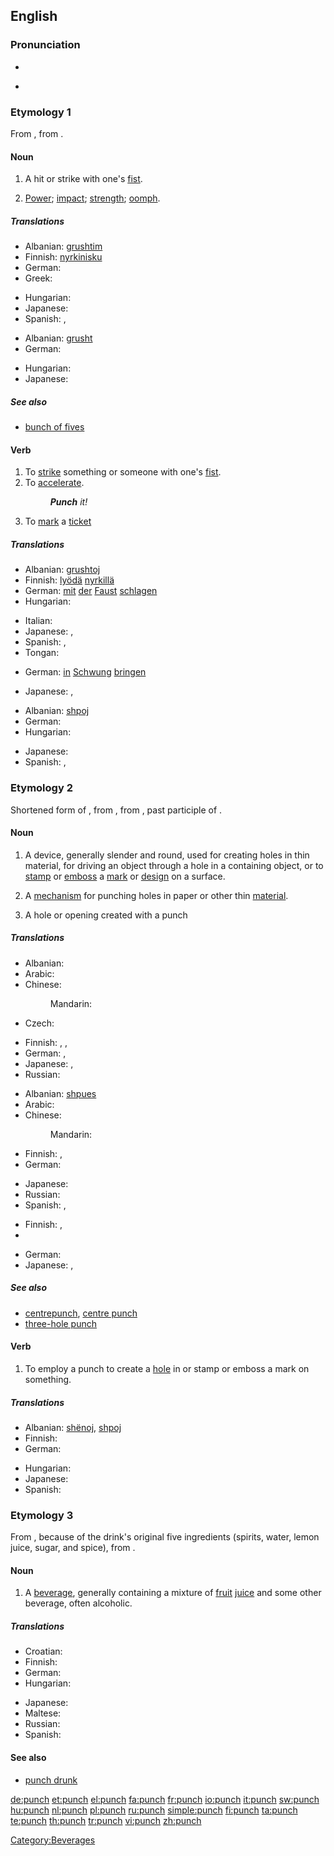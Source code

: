 ==English==
{{wikipedia}}

===Pronunciation===
* {{audio|en-us-punch.ogg|Audio (US)}}

* {{rhymes|ʌntʃ}}

===Etymology 1===
From {{etyl|fro|en}} {{term|ponchonner||to punch|lang=fro}}, from {{term|ponchon||pointed tool|lang=fro}}.

====Noun====
{{en-noun|punches|-}}

# {{countable}} A hit or strike with one's [[fist]].
# {{uncountable}} [[power|Power]]; [[impact]]; [[strength]]; [[oomph]].

=====Translations=====
{{trans-top|hit or strike with one's fist}}
* Albanian: [[grushtim]]
* Finnish: [[nyrkinisku]]
* German: {{t-|de|Faustschlag|m}}
* Greek: {{t+|el|μπουνιά}}
{{trans-mid}}
* Hungarian: {{t+|hu|ütés}}
* Japanese: {{t-|ja|殴打|tr=ōda}}
* Spanish: {{t+|es|puñetazo|m}},  {{t-|es|puñete|m}}
{{trans-bottom}}

{{trans-top|power; impact; strength; oomph}}
* Albanian: [[grusht]]
* German: {{t+|de|Schwung|m}}
{{trans-mid}}
* Hungarian: {{t+|hu|energia}}
* Japanese: {{t-|ja|勢い|tr=ikioi}}
{{trans-bottom}}

=====See also=====
* [[bunch of fives]]

====Verb====
{{en-verb|punches|punching|punched|punched}}

# To [[strike]] something or someone with one's [[fist]].
# To [[accelerate]].
#: '''''Punch''' it!''
# To [[mark]] a [[ticket]]

=====Translations=====
{{trans-top|To strike something or someone with one's fist}}
* Albanian: [[grushtoj]]
* Finnish: [[lyödä]] [[nyrkillä]]
* German: [[mit]] [[der]] [[Faust]] [[schlagen]]
* Hungarian: {{t+|hu|üt}}
{{trans-mid}}
* Italian: {{t-|it|dare un pugno}}
* Japanese: {{qualifier|colloquial}} {{t-|ja|殴る|tr=naguru}}, {{qualifier|literal}} {{t|ja|殴打する|tr=ōdasuru}}
* Spanish: {{t-|es|punzonar}},  {{t|es|dar un puñetazo}}
* Tongan: {{tø|to|hoka|xs=Tongan}}
{{trans-bottom}}

{{trans-top|To accelerate}}
* German: [[in]] [[Schwung]] [[bringen]]
{{trans-mid}}
* Japanese: {{t|ja|加速する|tr=kasokusuru}}, {{t|ja|勢いをつける|tr=ikioi o tsukeru}}
{{trans-bottom}}

{{trans-top|to mark a ticket}}
* Albanian: [[shpoj]]
* German: {{t|de|abstempeln}}
* Hungarian: {{t-|hu|lyukaszt}}
{{trans-mid}}
* Japanese: {{t|ja|パンチする|tr=panchi suru}}
* Spanish: {{t+|es|picar}}, {{t-|es|taladrar}}
{{trans-bottom}}

===Etymology 2===
Shortened form of {{term|puncheon|lang=en}}, from {{etyl|fro|en}} {{term|ponchon||pointed tool|lang=fro}}, from {{etyl|la|en}} {{term|punctus|lang=la}}, past participle of {{term|pungere||to prick|lang=la}}.

====Noun====
{{en-noun|es}}

# {{countable}} A device, generally slender and round, used for creating holes in thin material, for driving an object through a hole in a containing object, or to [[stamp]] or [[emboss]] a [[mark]] or [[design]] on a surface.
# {{countable}} A [[mechanism]] for punching holes in paper or other thin [[material]].
# {{countable}} A hole or opening created with a punch

=====Translations=====
{{trans-top|device for creating holes in thin material}}
* Albanian: {{t+|sq|bularës|xs=Albanian}}
* Arabic: {{t|ar|خرامة|f|tr=kharraama|sc=Arab}}
* Chinese:
*: Mandarin: {{t|zh|打孔器|tr=dǎkǒngqì|sc=Hani}}
* Czech: {{t|cs|důlčík|m}}
{{trans-mid}}
* Finnish: {{t-|fi|lävistin}}, {{t|fi|rei'ittäjä}}, {{t-|fi|rei'itin}}
* German: {{t+|de|Lochzange|f}},  {{t|de|Locher|m}}
* Japanese: {{t|ja|穴開け器|tr=anaakeki}}, {{t|ja|パンチ|tr=panchi}}
* Russian: {{t|ru|дырокол |m|tr=dyrokól|sc=Cyrl}}
{{trans-bottom}}

{{trans-top|mechanism for punching holes in paper}}
* Albanian: [[shpues]]
* Arabic: {{t|ar|خرامة|f|tr=kharraama|sc=Arab}}
* Chinese:
*: Mandarin: {{t|zh|打孔器|tr=dǎkǒngqì|sc=Hani}}
* Finnish: {{t|fi|rei'ittäjä}}, {{t-|fi|rei'itin}}
* German: {{t+|de|Locher|m}}
{{trans-mid}}
* Japanese: {{t|ja|穴開け|tr=anaake}}
* Russian: {{t|ru|дырокол |m|tr=dyrokól|sc=Cyrl}}
* Spanish: {{t-|es|sacabocado|m}},  {{t|es|perforadora|f}}
{{trans-bottom}}

{{trans-top|hole or opening created with a punch}}
* Finnish: {{t+|fi|reikä}}, {{t+|fi|läpi}}
* {{trreq|French}}
{{trans-mid}}
* German: {{t-|de|Lochung|f}}
* Japanese: {{t+|ja|穴|tr=ana}}, {{qualifier|literal}} {{t|ja|穿孔|tr=senkō}}
{{trans-bottom}}

=====See also=====
* [[centrepunch]], [[centre punch]]
* [[three-hole punch]]

====Verb====
{{en-verb|punches|punching|punched|punched}}

# To employ a punch to create a [[hole]] in or stamp or emboss a mark on something.

=====Translations=====
{{trans-top|To employ a punch to create a hole}}
* Albanian: [[shënoj]], [[shpoj]]
* Finnish: {{t+|fi|rei'ittää}}
* German: {{t-|de|lochen}}
{{trans-mid}}
* Hungarian: {{t-|hu|lyukaszt}}
* Japanese: {{t|ja|パンチする}}
* Spanish: {{t+|es|perforar}}
{{trans-bottom}}

===Etymology 3===
From {{etyl|hi|en}} {{term|sc=Deva|पाँच||five|tr=pāñć|lang=hi}}, because of the drink's original five ingredients (spirits, water, lemon juice, sugar, and spice), from {{etyl|sa|en}} {{term|sc=Deva|पञ्चन्|tr=páñcan|lang=sa}}.

====Noun====
{{en-noun|-}}

# {{uncountable}} A [[beverage]], generally containing a mixture of [[fruit]] [[juice]] and some other beverage, often alcoholic.

=====Translations=====
{{trans-top|beverage}}
* Croatian: {{t-|hr|punč|m}}
* Finnish: {{t-|fi|booli}}
* German: {{t-|de|Punsch|m}}
* Hungarian: {{t-|hu|puncs}}
{{trans-mid}}
* Japanese: {{t|ja|パンチ|tr=panchi}}
* Maltese: {{t|mt|panċ|m|xs=Maltese}}
* Russian: {{t|ru|пунш|m}}
* Spanish: {{t+|es|ponche|m}}
{{trans-bottom}}

====See also====
* [[punch drunk]]

[[Category:Beverages]]

[[de:punch]]
[[et:punch]]
[[el:punch]]
[[fa:punch]]
[[fr:punch]]
[[io:punch]]
[[it:punch]]
[[sw:punch]]
[[hu:punch]]
[[nl:punch]]
[[pl:punch]]
[[ru:punch]]
[[simple:punch]]
[[fi:punch]]
[[ta:punch]]
[[te:punch]]
[[th:punch]]
[[tr:punch]]
[[vi:punch]]
[[zh:punch]]